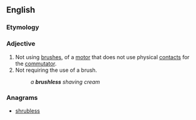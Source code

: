 ==English==

===Etymology===
{{suffix|en|brush|less}}

===Adjective===
{{en-adj|-}}
{{wikipedia|brushless motor}}

# Not using [[brush]]es, of a [[motor]] that does not use physical [[contact]]s for the [[commutator]].
# Not requiring the use of a brush.
#: ''a '''brushless''' shaving cream''

===Anagrams===
* [[shrubless#English|shrubless]]